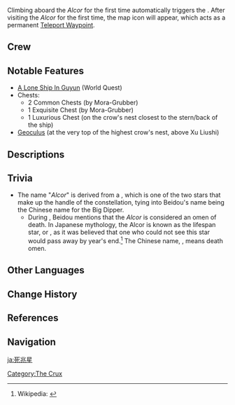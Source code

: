 {{Location Infobox
|image        = <gallery>
Alcor.png|In-game
Point of Interest Alcor Location.png|Location
</gallery>
|icon         = Icon The Alcor.svg
|type         = Point of Interest
|region       = Liyue
|area         = Sea of Clouds
}}
{{Location Intro|The '''''Alcor'''''|description=<p>{{If Self|Alcor|It|The Alcor}} is the flagship of [[The Crux]] and, while it is normally helmed by Captain [[Beidou]], she has returned to [[Liyue Harbor]] for business and left the ship to her men. It can be found anchored just off of [[Guyun Stone Forest]].</p>}}

Climbing aboard the ''Alcor'' for the first time automatically triggers the {{Quest|A Lone Ship In Guyun}}. After visiting the ''Alcor'' for the first time, the map icon will appear, which acts as a permanent [[Teleport Waypoint]].

==Crew==
{{Transclude|The Crux|Crew}}

==Notable Features==
* [[A Lone Ship In Guyun]] (World Quest)
* Chests:
** 2 Common Chests (by Mora-Grubber)
** 1 Exquisite Chest (by Mora-Grubber)
** 1 Luxurious Chest (on the crow's nest closest to the stern/back of the ship)
* [[Geoculus]] (at the very top of the highest crow's nest, above Xu Liushi)

==Descriptions==
{{Description|The Alcor is the flagship of The Crux.<br>Under the direction of its leader, Beidou, it traverses the oceans and can even penetrate the tempestuous storms. When at rest, it is anchored at Guyun Stone Forest.|[[Map]] description}}

==Trivia==
* The name "''Alcor''" is derived from a {{w|Alcor (star)|star by the same name}}, which is one of the two stars that make up the handle of the {{w|Big Dipper}} constellation, tying into Beidou's name being the Chinese name for the Big Dipper.
** During {{Quest|Life on the High Seas}}, Beidou mentions that the ''Alcor'' is considered an omen of death. In Japanese mythology, the Alcor is known as the lifespan star, or {{ja|寿命星|jumyouboshi}}, as it was believed that one who could not see this star would pass away by year's end.<ref>Wikipedia: {{w|Mizar and Alcor#Test of eyesight|Mizar and Alcor}}</ref> The Chinese name, {{zh|死兆星}}, means death omen.

==Other Languages==
{{Other Languages
|en       = Alcor
|zhs      = 死兆星
|zhs_rm   = Sǐzhàoxīng
|zht      = 死兆星
|zht_rm   = Sǐzhàoxīng
|zh_tl    = Death Omen Star
|ja       = 死兆星
|ja_rm    = Shichousei<ref>{{Ref/VO|Beidou|北斗を知る・1|ja}}</ref>
|ja_tl    = Death Omen Star{{Sino|ja}}
|ko       = 사조성호
|ko_tl    = Death Omen Star Ship
|es       = Alcor
|fr       = Alcor
|ru       = Алькор
|th       = The Alcor
|vi       = Ngôi Sao Chết Chóc
|vi_tl    = Death Star
|de       = Alcor
|id       = Alcor
|pt       = Alcor
|tr       = Alcor
|it       = Alcor
}}

==Change History==
{{Change History|1.0}}

==References==
{{Reflist|1}}

==Navigation==
{{PoI Navbox|Liyue}}

[[Category:The Crux]]
[[ja:死兆星]]